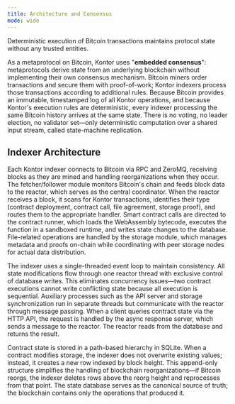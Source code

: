 ```yaml
---
title: Architecture and Consensus
mode: wide
---
```


<div className="page-intro">
Deterministic execution of Bitcoin transactions maintains protocol state without any trusted entities.
</div>

As a metaprotocol on Bitcoin, Kontor uses "**embedded consensus**": metaprotocols derive state from an underlying blockchain without implementing their own consensus mechanism. Bitcoin miners order transactions and secure them with proof-of-work; Kontor indexers process those transactions according to additional rules. Because Bitcoin provides an immutable, timestamped log of all Kontor operations, and because Kontor's execution rules are deterministic, every indexer processing the same Bitcoin history arrives at the same state. There is no voting, no leader election, no validator set—only deterministic computation over a shared input stream, called state-machine replication.

## Indexer Architecture

Each Kontor indexer connects to Bitcoin via RPC and ZeroMQ, receiving blocks as they are mined and handling reorganizations when they occur. The fetcher/follower module monitors Bitcoin's chain and feeds block data to the reactor, which serves as the central coordinator. When the reactor receives a block, it scans for Kontor transactions, identifies their type (contract deployment, contract call, file agreement, storage proof), and routes them to the appropriate handler. Smart contract calls are directed to the contract runner, which loads the WebAssembly bytecode, executes the function in a sandboxed runtime, and writes state changes to the database. File-related operations are handled by the storage module, which manages metadata and proofs on-chain while coordinating with peer storage nodes for actual data distribution.

The indexer uses a single-threaded event loop to maintain consistency. All state modifications flow through one reactor thread with exclusive control of database writes. This eliminates concurrency issues—two contract executions cannot write conflicting state because all execution is sequential. Auxiliary processes such as the API server and storage synchronization run in separate threads but communicate with the reactor through message passing. When a client queries contract state via the HTTP API, the request is handled by the async response server, which sends a message to the reactor. The reactor reads from the database and returns the result.

Contract state is stored in a path-based hierarchy in SQLite. When a contract modifies storage, the indexer does not overwrite existing values; instead, it creates a new row indexed by block height. This append-only structure simplifies the handling of blockchain reorganizations—if Bitcoin reorgs, the indexer deletes rows above the reorg height and reprocesses from that point. The state database serves as the canonical source of truth; the blockchain contains only the operations that produced it.
